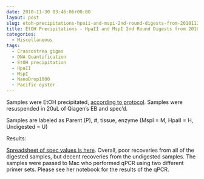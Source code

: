 ```yaml
---
date: 2010-11-30 03:46:06+00:00
layout: post
slug: etoh-precipitations-hpaii-and-mspi-2nd-round-digests-from-20101124
title: EtOH Precipitations - HpaII and MspI 2nd Round Digests from 20101124
categories:
  - Miscellaneous
tags:
  - Crassostrea gigas
  - DNA Quantification
  - EtOH precipitation
  - HpaII
  - MspI
  - NanoDrop1000
  - Pacific oyster
---
```


Samples were EtOH precipitated, [according to protocol](https://github.com/RobertsLab/resources/blob/master/protocols/ethanol_precipitation_DNA.md). Samples were resuspended in 20uL of Qiagen's EB and spec'd.

Samples are labeled as Parent (P), #, tissue, enzyme (MspI = M, HpaII = H, Undigested = U)

Results:

[Spreadsheet of spec values is here](https://spreadsheets0.google.com/ccc?key=tmPDf_Bcx7UJrLJ_TAdcy6g&hl=en#gid=0). Overall, poor recoveries from all of the digested samples, but decent recoveries from the undigested samples. The samples were passed to Mac who performed qPCR using two different primer sets. Please see her notebook for the results of the qPCR.
